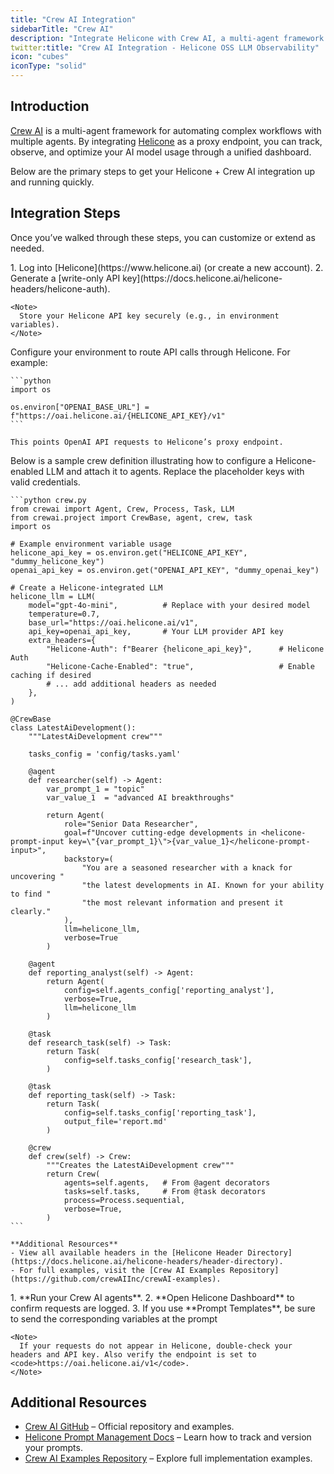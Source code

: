 ```yaml
---
title: "Crew AI Integration"
sidebarTitle: "Crew AI"
description: "Integrate Helicone with Crew AI, a multi-agent framework for automating complex workflows. Monitor AI-driven tasks and agent interactions for real use cases."
twitter:title: "Crew AI Integration - Helicone OSS LLM Observability"
icon: "cubes"
iconType: "solid"
---
```


## Introduction

[Crew AI](https://github.com/joaomdmoura/crewAI) is a multi-agent framework for automating complex workflows with multiple agents. By integrating [Helicone](https://www.helicone.ai) as a proxy endpoint, you can track, observe, and optimize your AI model usage through a unified dashboard.

Below are the primary steps to get your Helicone + Crew AI integration up and running quickly.

## Integration Steps

Once you’ve walked through these steps, you can customize or extend as needed.

<Steps>

  <Step title="Create an Account & Generate an API Key">
    1. Log into [Helicone](https://www.helicone.ai) (or create a new account).
    2. Generate a [write-only API key](https://docs.helicone.ai/helicone-headers/helicone-auth).  

    <Note>
      Store your Helicone API key securely (e.g., in environment variables).
    </Note>
  </Step>

  <Step title="Set OPENAI_BASE_URL">
    Configure your environment to route API calls through Helicone. For example:

    ```python
    import os

    os.environ["OPENAI_BASE_URL"] = f"https://oai.helicone.ai/{HELICONE_API_KEY}/v1"
    ```

    This points OpenAI API requests to Helicone’s proxy endpoint.
  </Step>

  <Step title="Integrate Helicone & Crew AI in Code (Additional)">
    Below is a sample crew definition illustrating how to configure a Helicone-enabled LLM and attach it to agents. Replace the placeholder keys with valid credentials.

    ```python crew.py
    from crewai import Agent, Crew, Process, Task, LLM
    from crewai.project import CrewBase, agent, crew, task
    import os

    # Example environment variable usage
    helicone_api_key = os.environ.get("HELICONE_API_KEY", "dummy_helicone_key")
    openai_api_key = os.environ.get("OPENAI_API_KEY", "dummy_openai_key")

    # Create a Helicone-integrated LLM
    helicone_llm = LLM(
        model="gpt-4o-mini",          # Replace with your desired model
        temperature=0.7,
        base_url="https://oai.helicone.ai/v1",
        api_key=openai_api_key,       # Your LLM provider API key
        extra_headers={
            "Helicone-Auth": f"Bearer {helicone_api_key}",      # Helicone Auth
            "Helicone-Cache-Enabled": "true",                   # Enable caching if desired
            # ... add additional headers as needed
        },
    )

    @CrewBase
    class LatestAiDevelopment():
        """LatestAiDevelopment crew"""

        tasks_config = 'config/tasks.yaml'

        @agent
        def researcher(self) -> Agent:
            var_prompt_1 = "topic"
            var_value_1  = "advanced AI breakthroughs"
            
            return Agent(
                role="Senior Data Researcher",
                goal=f"Uncover cutting-edge developments in <helicone-prompt-input key=\"{var_prompt_1}\">{var_value_1}</helicone-prompt-input>",
                backstory=(
                    "You are a seasoned researcher with a knack for uncovering "
                    "the latest developments in AI. Known for your ability to find "
                    "the most relevant information and present it clearly."
                ),
                llm=helicone_llm,
                verbose=True
            )

        @agent
        def reporting_analyst(self) -> Agent:
            return Agent(
                config=self.agents_config['reporting_analyst'],
                verbose=True,
                llm=helicone_llm
            )

        @task
        def research_task(self) -> Task:
            return Task(
                config=self.tasks_config['research_task'],
            )

        @task
        def reporting_task(self) -> Task:
            return Task(
                config=self.tasks_config['reporting_task'],
                output_file='report.md'
            )

        @crew
        def crew(self) -> Crew:
            """Creates the LatestAiDevelopment crew"""
            return Crew(
                agents=self.agents,   # From @agent decorators
                tasks=self.tasks,     # From @task decorators
                process=Process.sequential,
                verbose=True,
            )
    ```

    **Additional Resources**  
    - View all available headers in the [Helicone Header Directory](https://docs.helicone.ai/helicone-headers/header-directory).  
    - For full examples, visit the [Crew AI Examples Repository](https://github.com/crewAIInc/crewAI-examples).

  </Step>

  <Step title="Test & Verify in Helicone">
    1. **Run your Crew AI agents**.
    2. **Open Helicone Dashboard** to confirm requests are logged.
    3. If you use **Prompt Templates**, be sure to send the corresponding variables at the prompt

    <Note>
      If your requests do not appear in Helicone, double-check your headers and API key. Also verify the endpoint is set to <code>https://oai.helicone.ai/v1</code>.
    </Note>
  </Step>

</Steps>

## Additional Resources

- [Crew AI GitHub](https://github.com/joaomdmoura/crewAI) – Official repository and examples.
- [Helicone Prompt Management Docs](https://docs.helicone.ai/features/prompts) – Learn how to track and version your prompts.
- [Crew AI Examples Repository](https://github.com/crewAIInc/crewAI-examples) – Explore full implementation examples.